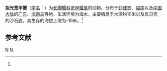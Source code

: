 {{Speciesbox
| taxon = Chasmocarcinops gelasimoides
| binomial_authority = (Alcock, 1900)<ref name='id11889'>{{cite web| url =http://www.bioinfo.cn/db05/BjdwSpecies.php?action=view&id=11889| title =拟光宽甲蟹| work =《中国动物物种编目数据库》| publisher =中国科学院微生物研究所| author =中国科学院动物研究所| accessdate =2009-04-28| deadurl =yes| archiveurl =https://web.archive.org/web/20160305032804/http://www.bioinfo.cn/db05/BjdwSpecies.php?action=view&id=11889| archivedate =2016-03-05}}</ref>
}}

'''拟光宽甲蟹'''（[[学名|学名]]：{{lang|la|''Chasmocarcinops gelasimoides''}}）为[[长脚蟹科|长脚蟹科]][[宽甲蟹属|宽甲蟹属]]的动物。分布于[[菲律宾|菲律宾]]、[[越南|越南]]以及[[中国大陆|中国大陆]]的[[广东|广东]]、[[海南岛|海南岛]]等地，生活环境为海水，主要栖息于水深约10米以及具贝壳的沙石底。其生存的海拔上限为-10米。<ref name='id11889'/>

== 参考文献 ==
{{reflist}}

{{螃蟹小作品}}

{{taxonbar}}
[[Category:_1900年描述的动物|N]]
[[Category:宽甲蟹属|N]]
